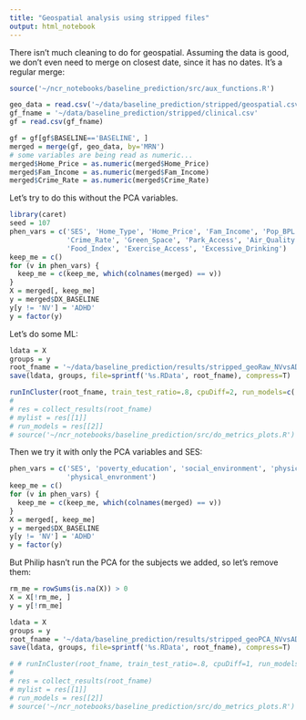 ```yaml
---
title: "Geospatial analysis using stripped files"
output: html_notebook
---
```


There isn't much cleaning to do for geospatial. Assuming the data is good, we don't even need to merge on closest date, since it has no dates. It's a regular merge:

```r
source('~/ncr_notebooks/baseline_prediction/src/aux_functions.R')

geo_data = read.csv('~/data/baseline_prediction/stripped/geospatial.csv')
gf_fname = '~/data/baseline_prediction/stripped/clinical.csv'
gf = read.csv(gf_fname)

gf = gf[gf$BASELINE=='BASELINE', ]
merged = merge(gf, geo_data, by='MRN')
# some variables are being read as numeric...
merged$Home_Price = as.numeric(merged$Home_Price)
merged$Fam_Income = as.numeric(merged$Fam_Income)
merged$Crime_Rate = as.numeric(merged$Crime_Rate)
```

Let's try to do this without the PCA variables.

```r
library(caret)
seed = 107
phen_vars = c('SES', 'Home_Type', 'Home_Price', 'Fam_Income', 'Pop_BPL', 'Fam_BPL', 'Pub_School',
              'Crime_Rate', 'Green_Space', 'Park_Access', 'Air_Quality', 'Obesity_Rate',
              'Food_Index', 'Exercise_Access', 'Excessive_Drinking')
keep_me = c()
for (v in phen_vars) {
  keep_me = c(keep_me, which(colnames(merged) == v))
}
X = merged[, keep_me]
y = merged$DX_BASELINE
y[y != 'NV'] = 'ADHD'
y = factor(y)
```

Let's do some ML:

```r
ldata = X
groups = y
root_fname = '~/data/baseline_prediction/results/stripped_geoRaw_NVvsADHD'
save(ldata, groups, file=sprintf('%s.RData', root_fname), compress=T)

runInCluster(root_fname, train_test_ratio=.8, cpuDiff=2, run_models=c('rndForest', 'lr', 'rsvm', 'xgb'))
# 
# res = collect_results(root_fname)
# mylist = res[[1]]
# run_models = res[[2]]
# source('~/ncr_notebooks/baseline_prediction/src/do_metrics_plots.R')
```

Then we try it with only the PCA variables and SES:

```r
phen_vars = c('SES', 'poverty_education', 'social_environment', 'physical_health_environment', 
              'physical_envronment')
keep_me = c()
for (v in phen_vars) {
  keep_me = c(keep_me, which(colnames(merged) == v))
}
X = merged[, keep_me]
y = merged$DX_BASELINE
y[y != 'NV'] = 'ADHD'
y = factor(y)
```

But Philip hasn't run the PCA for the subjects we added, so let's remove them:

```r
rm_me = rowSums(is.na(X)) > 0
X = X[!rm_me, ]
y = y[!rm_me]
```

```r
ldata = X
groups = y
root_fname = '~/data/baseline_prediction/results/stripped_geoPCA_NVvsADHD'
save(ldata, groups, file=sprintf('%s.RData', root_fname), compress=T)

# # runInCluster(root_fname, train_test_ratio=.8, cpuDiff=1, run_models=c('lr', 'rsvm'))
# 
# res = collect_results(root_fname)
# mylist = res[[1]]
# run_models = res[[2]]
# source('~/ncr_notebooks/baseline_prediction/src/do_metrics_plots.R')
```
